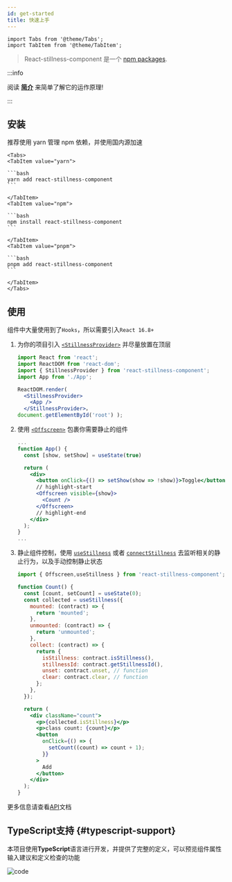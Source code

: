 ```yaml
---
id: get-started
title: 快速上手
---
```


```mdx-code-block
import Tabs from '@theme/Tabs';
import TabItem from '@theme/TabItem';
```

> React-stillness-component 是一个 [npm packages](https://www.npmjs.com/package/react-stillness-component).

:::info

阅读 **[简介](intro.md)** 来简单了解它的运作原理!

:::

## 安装

推荐使用 yarn 管理 npm 依赖，并使用国内源加速

````mdx-code-block
<Tabs>
<TabItem value="yarn">

```bash
yarn add react-stillness-component
```

</TabItem>
<TabItem value="npm">

```bash
npm install react-stillness-component
```

</TabItem>
<TabItem value="pnpm">

```bash
pnpm add react-stillness-component
```

</TabItem>
</Tabs>
````

## 使用

组件中大量使用到了`Hooks`，所以需要引入`React 16.8+`

1. 为你的项目引入 [`<StillnessProvider>`](api/Components/stillnessProvider) 并尽量放置在顶层

    ```jsx title='index.js'
    import React from 'react';
    import ReactDOM from 'react-dom';
    import { StillnessProvider } from 'react-stillness-component';
    import App from './App';

    ReactDOM.render(
      <StillnessProvider>
        <App />
      </StillnessProvider>，
    document.getElementById('root') );
    ```

2. 使用 [`<Offscreen>`](api/Components/Offscreen) 包裹你需要静止的组件

    ```jsx
    ...
    function App() {
      const [show, setShow] = useState(true)

      return (
        <div>
          <button onClick={() => setShow(show => !show)}>Toggle</button>
          // highlight-start
          <Offscreen visible={show}>
            <Count />
          </Offscreen>
          // highlight-end
        </div>
      );
    }
    ...
    ```

3. 静止组件控制，使用 [`useStillness`](api/Hooks/useStillness) 或者 [`connectStillness`](api/Decorators/connectStillness) 去监听相关的静止行为，以及手动控制静止状态

    ```jsx
    import { Offscreen,useStillness } from 'react-stillness-component';

    function Count() {
      const [count, setCount] = useState(0);
      const collected = useStillness({
        mounted: (contract) => {
          return 'mounted';
        },
        unmounted: (contract) => {
          return 'unmounted';
        },
        collect: (contract) => {
          return {
            isStillness: contract.isStillness(),
            stillnessId: contract.getStillnessId(),
            unset: contract.unset, // function
            clear: contract.clear, // function
          };
        },
      });

      return (
        <div className="count">
          <p>{collected.isStillness}</p>
          <p>class count: {count}</p>
          <button
            onClick={() => {
              setCount((count) => count + 1);
            }}
          >
            Add
          </button>
        </div>
      );
    }
    ```

更多信息请查看[API](/docs/category/api)文档

## TypeScript支持 {#typescript-support}

本项目使用**TypeScript**语言进行开发，并提供了完整的定义，可以预览组件属性输入建议和定义检查的功能

![code](/img/code1.png)